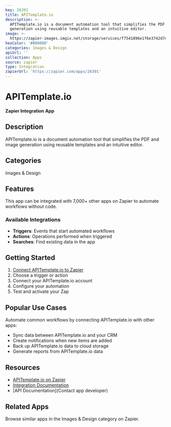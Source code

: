 ```yaml
---
key: 26391
title: APITemplate.io
description: >-
  APITemplate.io is a document automation tool that simplifies the PDF and image
  generation using reusable templates and an intuitive editor.
image: >-
  https://zapier-images.imgix.net/storage/services/f7541896e1f6e3742d7d70ac22a6d721.png?auto=format%2Ccompress&ixlib=python-3.0.0&q=50
hexColor: '#000000'
categories: Images & Design
apiUrl: ''
collection: Apps
source: zapier
type: Integration
zapierUrl: 'https://zapier.com/apps/26391'
---
```

# APITemplate.io

**Zapier Integration App**

## Description

APITemplate.io is a document automation tool that simplifies the PDF and image generation using reusable templates and an intuitive editor.

## Categories

Images & Design

## Features

This app can be integrated with 7,000+ other apps on Zapier to automate workflows without code.

### Available Integrations

- **Triggers**: Events that start automated workflows
- **Actions**: Operations performed when triggered
- **Searches**: Find existing data in the app

## Getting Started

1. [Connect APITemplate.io to Zapier](https://zapier.com/apps/26391)
2. Choose a trigger or action
3. Connect your APITemplate.io account
4. Configure your automation
5. Test and activate your Zap

## Popular Use Cases

Automate common workflows by connecting APITemplate.io with other apps:

- Sync data between APITemplate.io and your CRM
- Create notifications when new items are added
- Back up APITemplate.io data to cloud storage
- Generate reports from APITemplate.io data

## Resources

- [APITemplate.io on Zapier](https://zapier.com/apps/26391)
- [Integration Documentation](https://zapier.com/apps/26391/integrations)
- [API Documentation](Contact app developer)

## Related Apps

Browse similar apps in the Images & Design category on Zapier.
